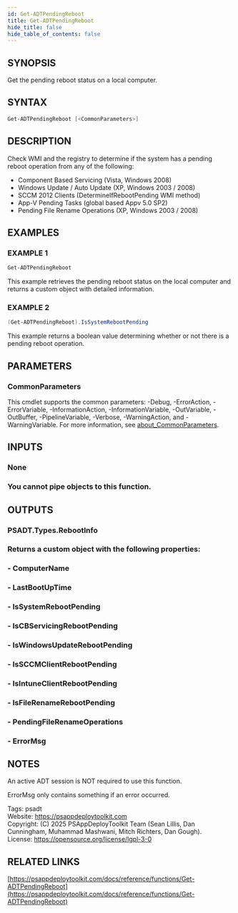 ```yaml
---
id: Get-ADTPendingReboot
title: Get-ADTPendingReboot
hide_title: false
hide_table_of_contents: false
---
```


## SYNOPSIS

Get the pending reboot status on a local computer.

## SYNTAX

```powershell
Get-ADTPendingReboot [<CommonParameters>]
```

## DESCRIPTION

Check WMI and the registry to determine if the system has a pending reboot operation from any of the following:

- Component Based Servicing (Vista, Windows 2008)
- Windows Update / Auto Update (XP, Windows 2003 / 2008)
- SCCM 2012 Clients (DetermineIfRebootPending WMI method)
- App-V Pending Tasks (global based Appv 5.0 SP2)
- Pending File Rename Operations (XP, Windows 2003 / 2008)

## EXAMPLES

### EXAMPLE 1

```powershell
Get-ADTPendingReboot
```

This example retrieves the pending reboot status on the local computer and returns a custom object with detailed information.

### EXAMPLE 2

```powershell
(Get-ADTPendingReboot).IsSystemRebootPending
```

This example returns a boolean value determining whether or not there is a pending reboot operation.

## PARAMETERS

### CommonParameters

This cmdlet supports the common parameters: -Debug, -ErrorAction, -ErrorVariable, -InformationAction, -InformationVariable, -OutVariable, -OutBuffer, -PipelineVariable, -Verbose, -WarningAction, and -WarningVariable. For more information, see [about_CommonParameters](http://go.microsoft.com/fwlink/?LinkID=113216).

## INPUTS

### None

### You cannot pipe objects to this function.
## OUTPUTS

### PSADT.Types.RebootInfo

### Returns a custom object with the following properties:
### - ComputerName
### - LastBootUpTime
### - IsSystemRebootPending
### - IsCBServicingRebootPending
### - IsWindowsUpdateRebootPending
### - IsSCCMClientRebootPending
### - IsIntuneClientRebootPending
### - IsFileRenameRebootPending
### - PendingFileRenameOperations
### - ErrorMsg
## NOTES
An active ADT session is NOT required to use this function.

ErrorMsg only contains something if an error occurred.

Tags: psadt<br />
Website: https://psappdeploytoolkit.com<br />
Copyright: (C) 2025 PSAppDeployToolkit Team (Sean Lillis, Dan Cunningham, Muhammad Mashwani, Mitch Richters, Dan Gough).<br />
License: https://opensource.org/license/lgpl-3-0

## RELATED LINKS

[https://psappdeploytoolkit.com/docs/reference/functions/Get-ADTPendingReboot](https://psappdeploytoolkit.com/docs/reference/functions/Get-ADTPendingReboot)
